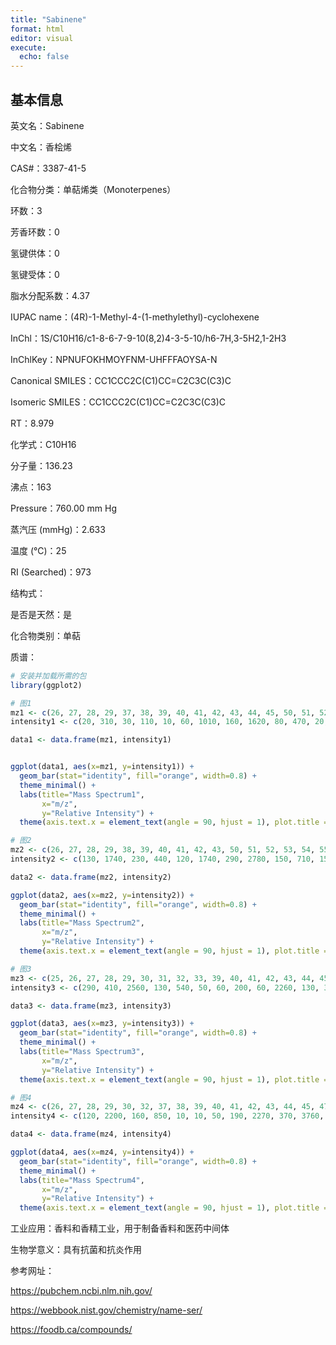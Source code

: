 ```yaml
---
title: "Sabinene"
format: html
editor: visual
execute: 
  echo: false
---
```


## 基本信息

英文名：Sabinene

中文名：香桧烯

CAS#：3387-41-5

化合物分类：单萜烯类（Monoterpenes）

环数：3

芳香环数：0

氢键供体：0

氢键受体：0

脂水分配系数：4.37

IUPAC name：(4R)-1-Methyl-4-(1-methylethyl)-cyclohexene

InChl：1S/C10H16/c1-8-6-7-9-10(8,2)4-3-5-10/h6-7H,3-5H2,1-2H3

InChlKey：NPNUFOKHMOYFNM-UHFFFAOYSA-N

Canonical SMILES：CC1CCC2C(C1)CC=C2C3C(C3)C

Isomeric SMILES：CC1CCC2C(C1)CC=C2C3C(C3)C

RT：8.979

化学式：C10H16

分子量：136.23

沸点：163

Pressure：760.00 mm Hg

蒸汽压 (mmHg)：2.633

温度 (℃)：25

RI (Searched)：973

结构式：

是否是天然：是

化合物类别：单萜

质谱：

```r
# 安装并加载所需的包
library(ggplot2)

# 图1
mz1 <- c(26, 27, 28, 29, 37, 38, 39, 40, 41, 42, 43, 44, 45, 50, 51, 52, 53, 54, 55, 56, 57, 58, 61, 62, 63, 64, 65, 66, 67, 68, 69, 70, 74, 75, 76, 77, 78, 79, 80, 81, 82, 83, 86, 87, 89, 90, 91, 92, 93, 94, 95, 96, 102, 103, 105, 106, 107, 108, 109, 121, 122, 136, 137, 138)
intensity1 <- c(20, 310, 30, 110, 10, 60, 1010, 160, 1620, 80, 470, 20, 10, 150, 470, 220, 640, 80, 290, 30, 40, 50, 10, 60, 220, 50, 770, 200, 450, 110, 1130, 60, 20, 20, 20, 3900, 640, 2840, 1120, 180, 60, 10, 10, 10, 50, 20, 3950, 1030, 9999, 1380, 110, 10, 20, 110, 310, 70, 310, 110, 10, 790, 80, 1750, 200, 10)

data1 <- data.frame(mz1, intensity1)


ggplot(data1, aes(x=mz1, y=intensity1)) +
  geom_bar(stat="identity", fill="orange", width=0.8) + 
  theme_minimal() + 
  labs(title="Mass Spectrum1",
       x="m/z",
       y="Relative Intensity") + 
  theme(axis.text.x = element_text(angle = 90, hjust = 1), plot.title = element_text(hjust = 0.5))  

# 图2
mz2 <- c(26, 27, 28, 29, 38, 39, 40, 41, 42, 43, 50, 51, 52, 53, 54, 55, 63, 65, 66, 67, 68, 69, 70, 77, 78, 79, 80, 81, 91, 92, 93, 94, 95, 105, 107, 121, 135, 136, 137, 138)
intensity2 <- c(130, 1740, 230, 440, 120, 1740, 290, 2780, 150, 710, 150, 490, 260, 740, 90, 300, 160, 490, 150, 330, 110, 1320, 80, 2420, 450, 1790, 780, 150, 1980, 660, 9999, 1030, 90, 160, 150, 340, 5, 810, 90, 5)

data2 <- data.frame(mz2, intensity2)

ggplot(data2, aes(x=mz2, y=intensity2)) +
  geom_bar(stat="identity", fill="orange", width=0.8) + 
  theme_minimal() + 
  labs(title="Mass Spectrum2",
       x="m/z",
       y="Relative Intensity") + 
  theme(axis.text.x = element_text(angle = 90, hjust = 1), plot.title = element_text(hjust = 0.5))  

# 图3
mz3 <- c(25, 26, 27, 28, 29, 30, 31, 32, 33, 39, 40, 41, 42, 43, 44, 45, 46, 47, 48, 49, 50, 51, 52, 53, 54, 55, 56, 57, 58, 59, 60, 62, 63, 64, 65, 66, 67, 68, 69, 70, 71, 73, 77, 78, 79, 80, 81, 89, 90, 91, 92, 93, 94, 95, 103, 104, 105, 106, 107, 108, 111, 113, 118, 120, 121, 122, 123, 128, 131, 133, 135, 136, 137)
intensity3 <- c(290, 410, 2560, 130, 540, 50, 60, 200, 60, 2260, 130, 3350, 160, 860, 30, 40, 60, 70, 30, 20, 220, 660, 360, 1010, 160, 360, 20, 60, 10, 20, 30, 50, 210, 110, 660, 220, 340, 130, 1020, 40, 40, 60, 3120, 520, 2310, 900, 130, 130, 40, 2510, 780, 9999, 1110, 50, 50, 80, 190, 50, 120, 110, 50, 40, 50, 50, 390, 30, 40, 30, 40, 40, 40, 880, 70)

data3 <- data.frame(mz3, intensity3)

ggplot(data3, aes(x=mz3, y=intensity3)) +
  geom_bar(stat="identity", fill="orange", width=0.8) + 
  theme_minimal() + 
  labs(title="Mass Spectrum3",
       x="m/z",
       y="Relative Intensity") + 
  theme(axis.text.x = element_text(angle = 90, hjust = 1), plot.title = element_text(hjust = 0.5)) 

# 图4
mz4 <- c(26, 27, 28, 29, 30, 32, 37, 38, 39, 40, 41, 42, 43, 44, 45, 47, 49, 50, 51, 52, 53, 54, 55, 56, 57, 58, 59, 61, 62, 63, 64, 65, 66, 67, 68, 69, 70, 74, 75, 76, 77, 78, 79, 80, 81, 82, 86, 87, 89, 90, 91, 92, 93, 94, 95, 102, 103, 104, 105, 106, 107, 108, 115, 116, 117, 119, 120, 121, 122, 134, 135, 136, 137)
intensity4 <- c(120, 2200, 160, 850, 10, 10, 50, 190, 2270, 370, 3760, 190, 1400, 10, 10, 10, 10, 260, 950, 450, 930, 140, 540, 50, 50, 40, 10, 10, 110, 310, 90, 940, 280, 540, 140, 1560, 80, 50, 70, 10, 3540, 600, 2530, 1010, 220, 60, 10, 20, 140, 80, 3550, 940, 9999, 1510, 100, 10, 80, 30, 240, 40, 220, 90, 30, 20, 20, 80, 20, 630, 50, 10, 20, 1010, 100)

data4 <- data.frame(mz4, intensity4)

ggplot(data4, aes(x=mz4, y=intensity4)) +
  geom_bar(stat="identity", fill="orange", width=0.8) + 
  theme_minimal() + 
  labs(title="Mass Spectrum4",
       x="m/z",
       y="Relative Intensity") + 
  theme(axis.text.x = element_text(angle = 90, hjust = 1), plot.title = element_text(hjust = 0.5))  

```

工业应用：香料和香精工业，用于制备香料和医药中间体

生物学意义：具有抗菌和抗炎作用

参考网址：

<https://pubchem.ncbi.nlm.nih.gov/>

<https://webbook.nist.gov/chemistry/name-ser/>

<https://foodb.ca/compounds/>

